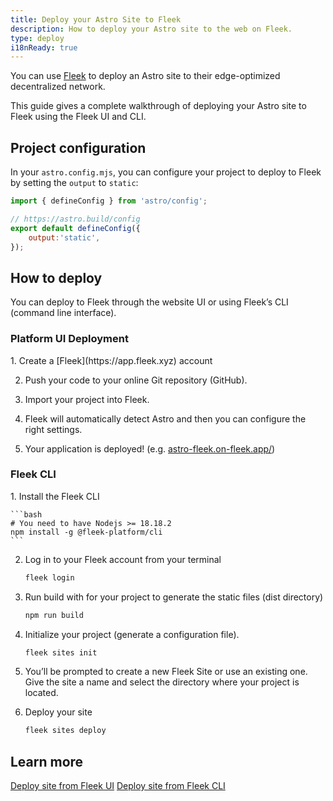 ```yaml
---
title: Deploy your Astro Site to Fleek
description: How to deploy your Astro site to the web on Fleek.
type: deploy
i18nReady: true
---
```



You can use [Fleek](http://fleek.xyz/) to deploy an Astro site to their edge-optimized decentralized network.

This guide gives a complete walkthrough of deploying your Astro site to Fleek using the Fleek UI and CLI.


## Project configuration

In your `astro.config.mjs`, you can configure your project to deploy to Fleek by setting the `output` to `static`:

```js title="astro.config.mjs" ins={5}
import { defineConfig } from 'astro/config';

// https://astro.build/config
export default defineConfig({
    output:'static',
});
```

## How to deploy

You can deploy to Fleek through the website UI or using Fleek’s CLI (command line interface).


### Platform UI Deployment

<Steps>
1. Create a [Fleek](https://app.fleek.xyz) account

2. Push your code to your online Git repository (GitHub).

3. Import your project into Fleek.

4. Fleek will automatically detect Astro and then you can configure the right settings.

5. Your application is deployed! (e.g. [astro-fleek.on-fleek.app/](https://astro-fleek.on-fleek.app/))
</Steps>


### Fleek CLI

<Steps>
1. Install the Fleek CLI

    ```bash
    # You need to have Nodejs >= 18.18.2
    npm install -g @fleek-platform/cli
    ```
2. Log in to your Fleek account from your terminal

    ```bash
    fleek login
    ```

3. Run build with for your project to generate the static files (dist directory)

    ```bash
    npm run build
    ```

4. Initialize your project (generate a configuration file).

    ```bash
    fleek sites init
    ```

4. You’ll be prompted to create a new Fleek Site or use an existing one. Give the site a name and select the directory where your project is located.

5. Deploy your site

    ```bash
    fleek sites deploy
    ```

</Steps>


## Learn more

<ReadMore>[Deploy site from Fleek UI](https://fleek.xyz/docs/platform/deployments/)</ReadMore>
<ReadMore>[Deploy site from Fleek CLI](https://fleek.xyz/docs/cli/sites/)</ReadMore>
